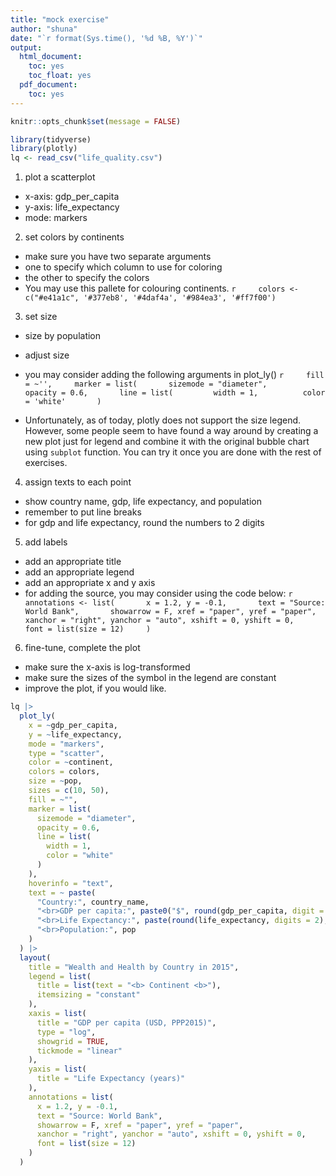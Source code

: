 ```yaml
---
title: "mock exercise"
author: "shuna"
date: "`r format(Sys.time(), '%d %B, %Y')`"
output:
  html_document:
    toc: yes
    toc_float: yes
  pdf_document:
    toc: yes
---
```


```r
knitr::opts_chunk$set(message = FALSE)
```

```r
library(tidyverse)
library(plotly)
lq <- read_csv("life_quality.csv")
```


(1) plot a scatterplot 

- x-axis: gdp_per_capita
- y-axis: life_expectancy 
- mode: markers


(2) set colors by continents

- make sure you have two separate arguments
- one to specify which column to use for coloring 
- the other to specify the colors 
- You may use this pallete for colouring continents. 
    ```r
    colors <- c("#e41a1c", '#377eb8', '#4daf4a', '#984ea3', '#ff7f00')
    ```

(3) set size 

- size by population 
- adjust size 
- you may consider adding the following arguments in plot_ly()
    ```r
    fill = ~'',
    marker = list(
      sizemode = "diameter",
      opacity = 0.6,
      line = list(
        width = 1, 
        color = 'white'
      )
    ```

- Unfortunately, as of today, plotly does not support the size legend. However, some people seem to have found a way around by creating a new plot just for legend and combine it with the original bubble chart using `subplot` function. You can try it once you are done with the rest of exercises. 

(4) assign texts to each point 

- show country name, gdp, life expectancy, and population 
- remember to put line breaks
- for gdp and life expectancy, round the numbers to 2 digits 

(5) add labels 

- add an appropriate title 
- add an appropriate legend 
- add an appropriate x and y axis 
- for adding the source, you may consider using the code below: 
    ```r
    annotations <- list(
      x = 1.2, y = -0.1,
      text = "Source: World Bank",
      showarrow = F, xref = "paper", yref = "paper",
      xanchor = "right", yanchor = "auto", xshift = 0, yshift = 0,
      font = list(size = 12)
    )
    ```



(6) fine-tune, complete the plot 

- make sure the x-axis is log-transformed 
- make sure the sizes of the symbol in the legend are constant
- improve the plot, if you would like. 



```r
lq |>
  plot_ly(
    x = ~gdp_per_capita,
    y = ~life_expectancy,
    mode = "markers",
    type = "scatter",
    color = ~continent,
    colors = colors,
    size = ~pop,
    sizes = c(10, 50),
    fill = ~"",
    marker = list(
      sizemode = "diameter",
      opacity = 0.6,
      line = list(
        width = 1,
        color = "white"
      )
    ),
    hoverinfo = "text",
    text = ~ paste(
      "Country:", country_name,
      "<br>GDP per capita:", paste0("$", round(gdp_per_capita, digit = 2)),
      "<br>Life Expectancy:", paste(round(life_expectancy, digits = 2), "years"),
      "<br>Population:", pop
    )
  ) |>
  layout(
    title = "Wealth and Health by Country in 2015",
    legend = list(
      title = list(text = "<b> Continent <b>"),
      itemsizing = "constant"
    ),
    xaxis = list(
      title = "GDP per capita (USD, PPP2015)",
      type = "log",
      showgrid = TRUE,
      tickmode = "linear"
    ),
    yaxis = list(
      title = "Life Expectancy (years)"
    ),
    annotations = list(
      x = 1.2, y = -0.1,
      text = "Source: World Bank",
      showarrow = F, xref = "paper", yref = "paper",
      xanchor = "right", yanchor = "auto", xshift = 0, yshift = 0,
      font = list(size = 12)
    ) 
  ) 
```

